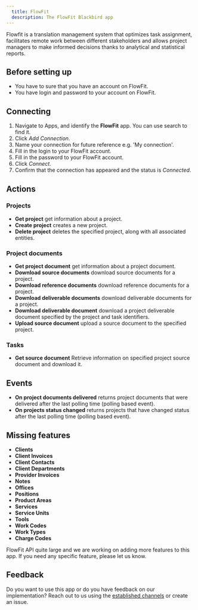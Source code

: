 ```yaml
---
  title: FlowFit
  description: The FlowFit Blackbird app
---
```


<LinkCard title="View on Github" target="_blank" href="https://github.com/bb-io/FlowFit" icon="github" />
 

Flowfit is a translation management system that optimizes task assignment, facilitates remote work between different stakeholders and allows project managers to make informed decisions thanks to analytical and statistical reports.

## Before setting up

- You have to sure that you have an account on FlowFit.
- You have login and password to your account on FlowFit.

## Connecting

1. Navigate to Apps, and identify the **FlowFit** app. You can use search to find it.
2. Click _Add Connection_.
3. Name your connection for future reference e.g. 'My connection'.
6. Fill in the login to your FlowFit account.
7. Fill in the password to your FlowFit account.
8. Click _Connect_.
9. Confirm that the connection has appeared and the status is _Connected_.

## Actions

### Projects

- **Get project** get information about a project.
- **Create project** creates a new project.
- **Delete project** deletes the specified project, along with all associated entities.

### Project documents

- **Get project document** get information about a project document.
- **Download source documents** download source documents for a project.
- **Download reference documents** download reference documents for a project.
- **Download deliverable documents** download deliverable documents for a project.
- **Download deliverable document** download a project deliverable document specified by the project and task identifiers.
- **Upload source document** upload a source document to the specified project.

### Tasks

- **Get source document** Retrieve information on specified project source document and download it.

## Events

- **On project documents delivered** returns project documents that were delivered after the last polling time (polling based event).
- **On projects status changed** returns projects that have changed status after the last polling time (polling based event).

## Missing features

- **Clients**
- **Client Invoices**
- **Client Contacts**
- **Client Departments**
- **Provider Invoices**
- **Notes**
- **Offices**
- **Positions**
- **Product Areas**
- **Services**
- **Service Units**
- **Tools**
- **Work Codes**
- **Work Types**
- **Charge Codes**

FlowFit API quite large and we are working on adding more features to this app. If you need any specific feature, please let us know.

## Feedback

Do you want to use this app or do you have feedback on our implementation? Reach out to us using the [established channels](https://www.blackbird.io/) or create an issue.

